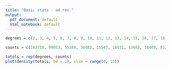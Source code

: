 ```yaml
---
title: "Basic stats - ad rev."
output:
  pdf_document: default
  html_notebook: default
---
```

```r
degrees = c(2, 3, 4, 5, 6, 7, 8, 9, 10, 11, 12, 13, 14, 15, 16, 17, 18, 19, 20, 21, 22, 23, 24, 25, 26, 27, 28, 29, 30, 31, 32, 33, 34, 35, 36, 37, 38, 39, 40, 41, 42, 43, 44, 45, 46, 47, 48, 49, 50, 51, 52, 53, 54, 55, 56, 57, 58, 59, 60, 61, 62, 63, 64, 65, 66, 67, 68, 69, 70, 71, 72, 73, 74, 75, 76, 77, 78, 79, 80, 81, 82, 83, 84, 85, 86, 87, 88, 89, 90, 91, 92, 94, 95, 96, 97, 98, 99, 100, 101, 102, 103, 104, 105, 106, 107, 108, 110, 111, 112, 115, 116, 117, 118, 119, 120, 121, 122, 124, 125, 126, 127, 128, 129, 132, 134, 135, 136, 137, 138, 139, 140, 143, 147, 152, 155, 161, 162, 165, 166, 171, 181, 183, 186, 199, 206, 211, 239, 265, 282, 412)

counts = c(162710, 90033, 55384, 36482, 25547, 18431, 13485, 10409, 8126, 6397, 5004, 4147, 3393, 2773, 2262, 1927, 1655, 1347, 1121, 961, 861, 724, 657, 542, 486, 426, 391, 331, 291, 260, 253, 218, 213, 200, 164, 131, 134, 108, 122, 110, 79, 105, 98, 87, 66, 68, 51, 52, 49, 46, 44, 39, 43, 35, 26, 32, 28, 22, 23, 21, 21, 25, 15, 15, 15, 22, 19, 19, 19, 11, 9, 8, 10, 11, 10, 14, 10, 10, 5, 8, 9, 5, 8, 4, 3, 2, 5, 11, 3, 5, 8, 2, 6, 4, 5, 4, 2, 2, 6, 2, 1, 3, 6, 2, 3, 1, 1, 1, 2, 3, 1, 3, 2, 1, 2, 2, 2, 2, 2, 1, 1, 2, 1, 2, 2, 1, 2, 1, 1, 1, 1, 1, 1, 1, 1, 1, 1, 1, 1, 1, 1, 1, 1, 1, 2, 1, 1, 1, 1, 1)

totals = rep(degrees, counts)
plot(density(totals, bw = 1), xlim = range(0, 15))
```

